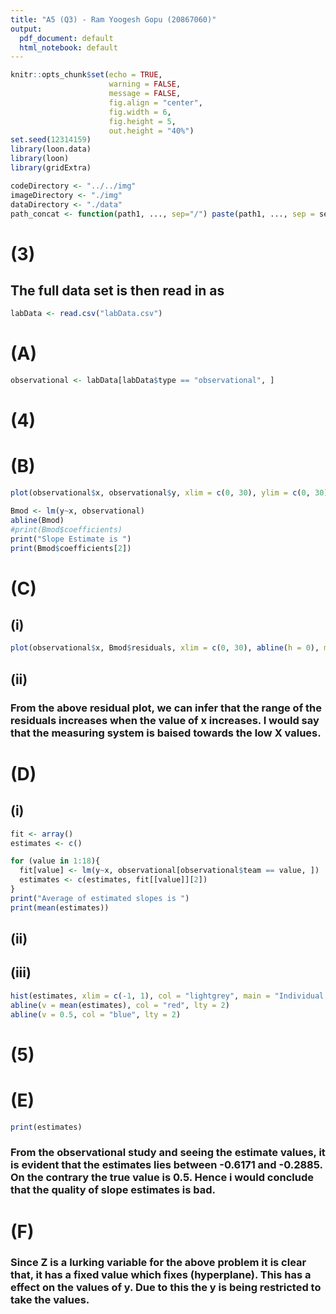 ```yaml
---
title: "A5 (Q3) - Ram Yoogesh Gopu (20867060)"
output:
  pdf_document: default
  html_notebook: default
---
```




```r
knitr::opts_chunk$set(echo = TRUE, 
                      warning = FALSE,
                      message = FALSE,
                      fig.align = "center", 
                      fig.width = 6, 
                      fig.height = 5,
                      out.height = "40%")
set.seed(12314159)
library(loon.data)
library(loon)
library(gridExtra)

codeDirectory <- "../../img"
imageDirectory <- "./img"
dataDirectory <- "./data"
path_concat <- function(path1, ..., sep="/") paste(path1, ..., sep = sep)

```

# (3)

## The full data set is then read in as 
```r
labData <- read.csv("labData.csv")
```

# (A)

```r
observational <- labData[labData$type == "observational", ]
```


# (4)

# (B)

```r

plot(observational$x, observational$y, xlim = c(0, 30), ylim = c(0, 30), pch = 19, col = adjustcolor("black", 0.3), main = "(x,y) pairs from all of the observational Data", xlab = "x-values", ylab = "y-values")

Bmod <- lm(y~x, observational)
abline(Bmod)
#print(Bmod$coefficients)
print("Slope Estimate is ")
print(Bmod$coefficients[2])
```

# (C)

## (i)

```r
plot(observational$x, Bmod$residuals, xlim = c(0, 30), abline(h = 0), main = "Residuals against the X values", xlab = "x-values", ylab = "residuals")
```

## (ii)

### From the above residual plot, we can infer that the range of the residuals increases when the value of x increases. I would say that the measuring system is baised towards the low X values.


# (D)

## (i)

```r
fit <- array()
estimates <- c()

for (value in 1:18){
  fit[value] <- lm(y~x, observational[observational$team == value, ])
  estimates <- c(estimates, fit[[value]][2])
}
print("Average of estimated slopes is ")
print(mean(estimates))
```


## (ii)


## (iii)

```r

hist(estimates, xlim = c(-1, 1), col = "lightgrey", main = "Individual slope cofficient estimates", xlab = "slope estimates")
abline(v = mean(estimates), col = "red", lty = 2)
abline(v = 0.5, col = "blue", lty = 2)

```


# (5)

# (E)
```r
print(estimates)
```

###  From the observational study and seeing the estimate values, it is evident that the estimates lies between -0.6171 and -0.2885. On the contrary the true value is 0.5. Hence i would conclude that the quality of slope estimates is bad.  

# (F)

### Since Z is a lurking variable for the above problem it is clear that, it has a fixed value which fixes (hyperplane). This has a effect on the values of y. Due to this the y is being restricted to take the values. 